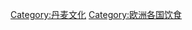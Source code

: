 {{catmore1|[[丹麦饮食|丹麦饮食]]}}
{{Commons cat|Cuisine of Denmark}}

[[Category:丹麦文化|Category:丹麦文化]]
[[Category:欧洲各国饮食|Category:欧洲各国饮食]]